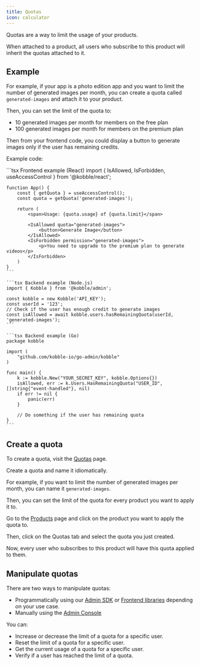 ```yaml
---
title: Quotas
icon: calculator
---
```


Quotas are a way to limit the usage of your products.

When attached to a product, all users who subscribe to this product will inherit the quotas attached to it.

## Example

For example, if your app is a photo edition app and you want to limit the number of generated images per month, you can create a quota called `generated-images` and attach it to your product.

Then, you can set the limit of the quota to:

- 10 generated images per month for members on the free plan
- 100 generated images per month for members on the premium plan

Then from your frontend code, you could display a button to generate images only if the user has remaining credits.

Example code:

<CodeGroup>
    ```tsx Frontend example (React)
    import { IsAllowed, IsForbidden, useAccessControl } from '@kobble/react';

    function App() {
        const { getQuota } = useAccessControl();
        const quota = getQuota('generated-images');

        return (
            <span>Usage: {quota.usage} of {quota.limit}</span>

            <IsAllowed quota="generated-images">
                <button>Generate Image</button>
            </IsAllowed>
            <IsForbidden permission="generated-images">
                <p>You need to upgrade to the premium plan to generate videos</p>
            </IsForbidden>
        )
    }
    ```

    ```tsx Backend example (Node.js)
    import { Kobble } from '@kobble/admin';

    const kobble = new Kobble('API_KEY');
    const userId = '123';
    // Check if the user has enough credit to generate images
    const isAllowed = await kobble.users.hasRemainingQuota(userId, 'generated-images');
    ```

    ```tsx Backend example (Go)
    package kobble

    import (
        "github.com/kobble-io/go-admin/kobble"
    )

    func main() {
        k := kobble.New("YOUR_SECRET_KEY", kobble.Options{})
        isAllowed, err := k.Users.HasRemainingQuota("USER_ID", []string{"event-handled"}, nil)
        if err != nil {
            panic(err)
        }

        // Do something if the user has remaining quota
    }
    ```
</CodeGroup>

## Create a quota

To create a quota, visit the [Quotas](https://app.kobble.io/p/monetize/quotas) page.

Create a quota and name it idiomatically.

For example, if you want to limit the number of generated images per month, you can name it `generated-images`.

Then, you can set the limit of the quota for every product you want to apply it to.

Go to the [Products](https://app.kobble.io/p/monetize/products) page and click on the product you want to apply the quota to.

Then, click on the Quotas tab and select the quota you just created.

Now, every user who subscribes to this product will have this quota applied to them.

## Manipulate quotas

There are two ways to manipulate quotas:
- Programmatically using our [Admin SDK](/libraries/admin-sdk/node) or [Frontend libraries](/libraries/client-sdk) depending on your use case.
- Manually using the [Admin Console](https://app.kobble.io/p/users/view)

You can:
- Increase or decrease the limit of a quota for a specific user.
- Reset the limit of a quota for a specific user.
- Get the current usage of a quota for a specific user.
- Verify if a user has reached the limit of a quota.

